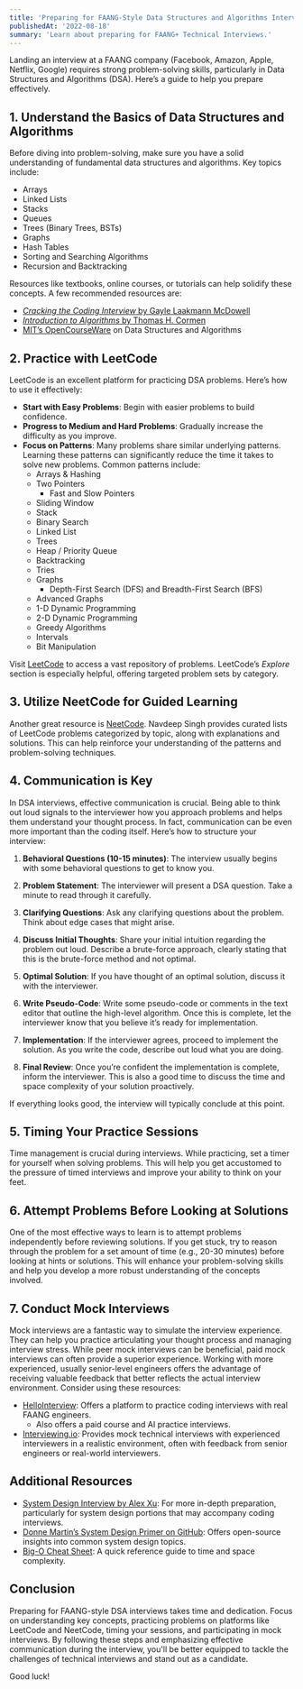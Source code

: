 ```yaml
---
title: 'Preparing for FAANG-Style Data Structures and Algorithms Interviews'
publishedAt: '2022-08-18'
summary: 'Learn about preparing for FAANG+ Technical Interviews.'
---
```


Landing an interview at a FAANG company (Facebook, Amazon, Apple, Netflix, Google) requires strong problem-solving skills, particularly in Data Structures and Algorithms (DSA). Here’s a guide to help you prepare effectively.

## 1. Understand the Basics of Data Structures and Algorithms

Before diving into problem-solving, make sure you have a solid understanding of fundamental data structures and algorithms. Key topics include:

- Arrays
- Linked Lists
- Stacks
- Queues
- Trees (Binary Trees, BSTs)
- Graphs
- Hash Tables
- Sorting and Searching Algorithms
- Recursion and Backtracking

Resources like textbooks, online courses, or tutorials can help solidify these concepts. A few recommended resources are:

- [*Cracking the Coding Interview* by Gayle Laakmann McDowell](https://a.co/d/3G0TMbc)
- [*Introduction to Algorithms* by Thomas H. Cormen](https://a.co/d/82A74ur)
- [MIT’s OpenCourseWare](https://ocw.mit.edu/courses/electrical-engineering-and-computer-science/6-006-introduction-to-algorithms-fall-2011/) on Data Structures and Algorithms

## 2. Practice with LeetCode

LeetCode is an excellent platform for practicing DSA problems. Here’s how to use it effectively:

- **Start with Easy Problems**: Begin with easier problems to build confidence.
- **Progress to Medium and Hard Problems**: Gradually increase the difficulty as you improve.
- **Focus on Patterns**: Many problems share similar underlying patterns. Learning these patterns can significantly reduce the time it takes to solve new problems. Common patterns include:
  - Arrays & Hashing
  - Two Pointers
    - Fast and Slow Pointers
  - Sliding Window
  - Stack
  - Binary Search
  - Linked List
  - Trees
  - Heap / Priority Queue
  - Backtracking
  - Tries
  - Graphs
    - Depth-First Search (DFS) and Breadth-First Search (BFS)
  - Advanced Graphs
  - 1-D Dynamic Programming
  - 2-D Dynamic Programming
  - Greedy Algorithms
  - Intervals
  - Bit Manipulation

Visit [LeetCode](https://leetcode.com) to access a vast repository of problems. LeetCode’s *Explore* section is especially helpful, offering targeted problem sets by category.

## 3. Utilize NeetCode for Guided Learning

Another great resource is [NeetCode](https://neetcode.io/practice). Navdeep Singh provides curated lists of LeetCode problems categorized by topic, along with explanations and solutions. This can help reinforce your understanding of the patterns and problem-solving techniques.

## 4. Communication is Key

In DSA interviews, effective communication is crucial. Being able to think out loud signals to the interviewer how you approach problems and helps them understand your thought process. In fact, communication can be even more important than the coding itself. Here’s how to structure your interview:

1. **Behavioral Questions (10-15 minutes)**: The interview usually begins with some behavioral questions to get to know you.
  
2. **Problem Statement**: The interviewer will present a DSA question. Take a minute to read through it carefully.

3. **Clarifying Questions**: Ask any clarifying questions about the problem. Think about edge cases that might arise.

4. **Discuss Initial Thoughts**: Share your initial intuition regarding the problem out loud. Describe a brute-force approach, clearly stating that this is the brute-force method and not optimal.

5. **Optimal Solution**: If you have thought of an optimal solution, discuss it with the interviewer. 

6. **Write Pseudo-Code**: Write some pseudo-code or comments in the text editor that outline the high-level algorithm. Once this is complete, let the interviewer know that you believe it’s ready for implementation.

7. **Implementation**: If the interviewer agrees, proceed to implement the solution. As you write the code, describe out loud what you are doing.

8. **Final Review**: Once you’re confident the implementation is complete, inform the interviewer. This is also a good time to discuss the time and space complexity of your solution proactively.

If everything looks good, the interview will typically conclude at this point.

## 5. Timing Your Practice Sessions

Time management is crucial during interviews. While practicing, set a timer for yourself when solving problems. This will help you get accustomed to the pressure of timed interviews and improve your ability to think on your feet.

## 6. Attempt Problems Before Looking at Solutions

One of the most effective ways to learn is to attempt problems independently before reviewing solutions. If you get stuck, try to reason through the problem for a set amount of time (e.g., 20-30 minutes) before looking at hints or solutions. This will enhance your problem-solving skills and help you develop a more robust understanding of the concepts involved.

## 7. Conduct Mock Interviews

Mock interviews are a fantastic way to simulate the interview experience. They can help you practice articulating your thought process and managing interview stress. While peer mock interviews can be beneficial, paid mock interviews can often provide a superior experience. Working with more experienced, usually senior-level engineers offers the advantage of receiving valuable feedback that better reflects the actual interview environment. Consider using these resources:

- [HelloInterview](https://hellointerview.com): Offers a platform to practice coding interviews with real FAANG engineers.
  - Also offers a paid course and AI practice interviews.
- [Interviewing.io](https://interviewing.io): Provides mock technical interviews with experienced interviewers in a realistic environment, often with feedback from senior engineers or real-world interviewers.

## Additional Resources

- [System Design Interview by Alex Xu](https://www.amazon.com/System-Design-Interview-insiders-Second/dp/B08CMF2CQF): For more in-depth preparation, particularly for system design portions that may accompany coding interviews.
- [Donne Martin’s System Design Primer on GitHub](https://github.com/donnemartin/system-design-primer): Offers open-source insights into common system design topics.
- [Big-O Cheat Sheet](https://www.bigocheatsheet.com/): A quick reference guide to time and space complexity.

## Conclusion

Preparing for FAANG-style DSA interviews takes time and dedication. Focus on understanding key concepts, practicing problems on platforms like LeetCode and NeetCode, timing your sessions, and participating in mock interviews. By following these steps and emphasizing effective communication during the interview, you'll be better equipped to tackle the challenges of technical interviews and stand out as a candidate.

Good luck!